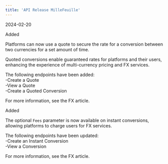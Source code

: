 ```yaml
---
title: 'API Release MilleFeuille'  
---
```

<span class="date">2024-02-20</span>  
  
  
<div class="pill pill-green">Added</div>  
  

Platforms can now use a quote to secure the rate for a conversion between two currencies for a set amount of time.  

Quoted conversions enable guaranteed rates for platforms and their users, enhancing the experience of multi-currency pricing and FX services.  

The following endpoints have been added:   
-Create a Quote  
-View a Quote  
-Create a Quoted Conversion  

For more information, see the FX article.   
<div class="pill pill-green">Added</div>  
  

The optional `Fees` parameter is now available on instant conversions, allowing platforms to charge users for FX services.  

The following endpoints have been updated:   
-Create an Instant Conversion  
-View a Conversion  

For more information, see the FX article. 